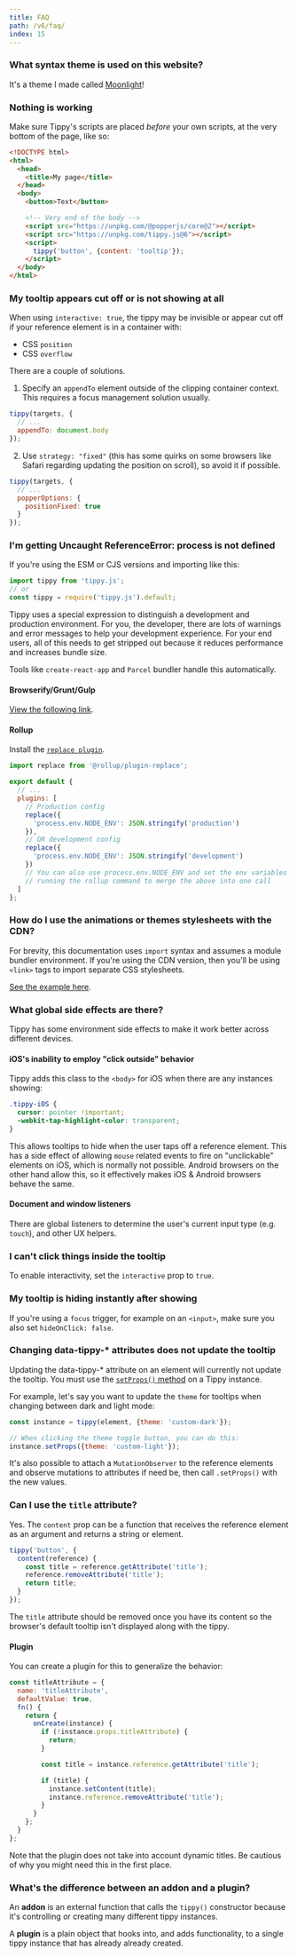 ```yaml
---
title: FAQ
path: /v6/faq/
index: 15
---
```


### What syntax theme is used on this website?

It's a theme I made called
[Moonlight](https://github.com/atomiks/moonlight-vscode-theme)!

### Nothing is working

Make sure Tippy's scripts are placed _before_ your own scripts, at the very
bottom of the page, like so:

```html
<!DOCTYPE html>
<html>
  <head>
    <title>My page</title>
  </head>
  <body>
    <button>Text</button>

    <!-- Very end of the body -->
    <script src="https://unpkg.com/@popperjs/core@2"></script>
    <script src="https://unpkg.com/tippy.js@6"></script>
    <script>
      tippy('button', {content: 'tooltip'});
    </script>
  </body>
</html>
```

### My tooltip appears cut off or is not showing at all

When using `interactive: true`, the tippy may be invisible or appear cut off if
your reference element is in a container with:

- CSS `position`
- CSS `overflow`

There are a couple of solutions.

1. Specify an `appendTo` element outside of the clipping container context. This
   requires a focus management solution usually.

```js
tippy(targets, {
  // ...
  appendTo: document.body
});
```

2. Use `strategy: "fixed"` (this has some quirks on some browsers like Safari
   regarding updating the position on scroll), so avoid it if possible.

```js
tippy(targets, {
  // ...
  popperOptions: {
    positionFixed: true
  }
});
```

### I'm getting Uncaught ReferenceError: process is not defined

If you're using the ESM or CJS versions and importing like this:

```js
import tippy from 'tippy.js';
// or
const tippy = require('tippy.js').default;
```

Tippy uses a special expression to distinguish a development and production
environment. For you, the developer, there are lots of warnings and error
messages to help your development experience. For your end users, all of this
needs to get stripped out because it reduces performance and increases bundle
size.

Tools like `create-react-app` and `Parcel` bundler handle this automatically.

#### Browserify/Grunt/Gulp

[View the following link](https://vuejs.org/v2/guide/deployment.html#With-Build-Tools).

#### Rollup

Install the
[`replace plugin`](https://www.npmjs.com/package/@rollup/plugin-replace).

```js
import replace from '@rollup/plugin-replace';

export default {
  // ...
  plugins: [
    // Production config
    replace({
      'process.env.NODE_ENV': JSON.stringify('production')
    }),
    // OR development config
    replace({
      'process.env.NODE_ENV': JSON.stringify('development')
    })
    // You can also use process.env.NODE_ENV and set the env variables when
    // running the rollup command to merge the above into one call
  ]
};
```

### How do I use the animations or themes stylesheets with the CDN?

For brevity, this documentation uses `import` syntax and assumes a module
bundler environment. If you're using the CDN version, then you'll be using
`<link>` tags to import separate CSS stylesheets.

[See the example here](../getting-started/#optional-extra-imports).

### What global side effects are there?

Tippy has some environment side effects to make it work better across different
devices.

#### iOS's inability to employ "click outside" behavior

Tippy adds this class to the `<body>` for iOS when there are any instances
showing:

```css
.tippy-iOS {
  cursor: pointer !important;
  -webkit-tap-highlight-color: transparent;
}
```

This allows tooltips to hide when the user taps off a reference element. This
has a side effect of allowing `mouse` related events to fire on "unclickable"
elements on iOS, which is normally not possible. Android browsers on the other
hand allow this, so it effectively makes iOS & Android browsers behave the same.

#### Document and window listeners

There are global listeners to determine the user's current input type (e.g.
`touch`), and other UX helpers.

### I can't click things inside the tooltip

To enable interactivity, set the `interactive` prop to `true`.

### My tooltip is hiding instantly after showing

If you're using a `focus` trigger, for example on an `<input>`, make sure you
also set `hideOnClick: false`.

### Changing data-tippy-\* attributes does not update the tooltip

Updating the data-tippy-\* attribute on an element will currently not update the
tooltip. You must use the [`setProps()` method](../methods/#setprops) on a Tippy
instance.

For example, let's say you want to update the `theme` for tooltips when changing
between dark and light mode:

```js
const instance = tippy(element, {theme: 'custom-dark'});

// When clicking the theme toggle button, you can do this:
instance.setProps({theme: 'custom-light'});
```

It's also possible to attach a `MutationObserver` to the reference elements and
observe mutations to attributes if need be, then call `.setProps()` with the new
values.

### Can I use the `title` attribute?

Yes. The `content` prop can be a function that receives the reference element as
an argument and returns a string or element.

```js
tippy('button', {
  content(reference) {
    const title = reference.getAttribute('title');
    reference.removeAttribute('title');
    return title;
  }
});
```

The `title` attribute should be removed once you have its content so the
browser's default tooltip isn't displayed along with the tippy.

#### Plugin

You can create a plugin for this to generalize the behavior:

```js
const titleAttribute = {
  name: 'titleAttribute',
  defaultValue: true,
  fn() {
    return {
      onCreate(instance) {
        if (!instance.props.titleAttribute) {
          return;
        }

        const title = instance.reference.getAttribute('title');

        if (title) {
          instance.setContent(title);
          instance.reference.removeAttribute('title');
        }
      }
    };
  }
};
```

Note that the plugin does not take into account dynamic titles. Be cautious of
why you might need this in the first place.

### What's the difference between an addon and a plugin?

An **addon** is an external function that calls the `tippy()` constructor
because it's controlling or creating many different tippy instances.

A **plugin** is a plain object that hooks into, and adds functionality, to a
single tippy instance that has already already created.
